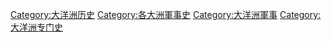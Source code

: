 [[Category:大洋洲历史|Category:大洋洲历史]]
[[Category:各大洲軍事史|Category:各大洲軍事史]]
[[Category:大洋洲軍事|Category:大洋洲軍事]]
[[Category:大洋洲专门史|Category:大洋洲专门史]]